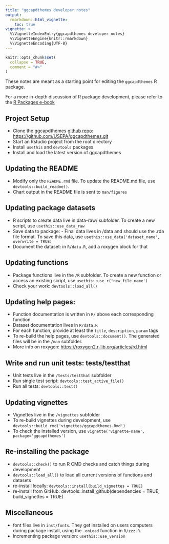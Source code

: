 ```yaml
---
title: "ggcapdthemes developer notes"
output: 
  rmarkdown::html_vignette:
    toc: true
vignette: >
  %\VignetteIndexEntry{ggcapdthemes developer notes}
  %\VignetteEngine{knitr::rmarkdown}
  %\VignetteEncoding{UTF-8}
---
```


```r
knitr::opts_chunk$set(
  collapse = TRUE,
  comment = "#>"
)
```

These notes are meant as a starting point for editing the `ggcapdthemes` R package.

For a more in-depth discussion of R package development, please refer to the [R Packages e-book](https://r-pkgs.org/)

## Project Setup

-   Clone the ggcapdthemes [github repo](https://github.com/usepa/ggcapdthemes): <https://github.com/USEPA/ggcapdthemes.git>
-   Start an Rstudio project from the root directory
-   Install `usethis` and `devtools` packages
-   Install and load the latest version of ggcapdthemes

## Updating the README

-   Modify only the `README.rmd` file. To update the README.md file, use `devtools::build_readme()`.
-   Chart output in the README file is sent to `man/figures`

## Updating package datasets

-   R scripts to create data live in data-raw/ subfolder. To create a new script, use `usethis::use_data_raw`
-   Save data to package: - Final data lives in /data and should use the .rda file format. To save this data, use `usethis::use_data('dataset_name', overwrite = TRUE)`
-   Document the dataset: in `R/data.R`, add a roxygen block for that

## Updating functions

-   Package functions live in the `/R` subfolder. To create a new function or access an existing script, use `usethis::use_r('new_file_name')`
-   Check your work: `devtools::load_all()`

## Updating help pages:

-   Function documentation is written in `R/` above each corresponding function
-   Dataset documentation lives in `R/data.R`
-   For each function, provide at least the `title`, `description`, `param` tags
-   To re-build the help pages, use `devtools::document()`. The generated files will be in the `/man` subfolder.
-   More info on roxygen: <https://roxygen2.r-lib.org/articles/rd.html>

## Write and run unit tests: tests/testthat

-   Unit tests live in the `/tests/testthat` subfolder
-   Run single test script: `devtools::test_active_file()`
-   Run all tests: `devtools::test()`

## Updating vignettes

-   Vignettes live in the `/vignettes` subfolder
-   To re-build vignettes during development, use `devtools::build_rmd('vignettes/ggcapdthemes.Rmd')`
-   To check the installed version, use `vignette('vignette-name', package='ggcapdthemes')`

## Re-installing the package

-   `devtools::check()` to run R CMD checks and catch things during development
-   `devtools::load_all()` to load all current versions of functions and datasets
-   re-install locally: `devtools::install(build_vignettes = TRUE)`
-   re-install from GitHub: devtools::install_github(dependencies = TRUE, build_vignettes = TRUE)

## Miscellaneous

-   font files live in `inst/fonts`. They get installed on users computers during package install, using the `.onLoad` function in `R/zzz.R`.
-   incrementing package version: `usethis::use_version`

